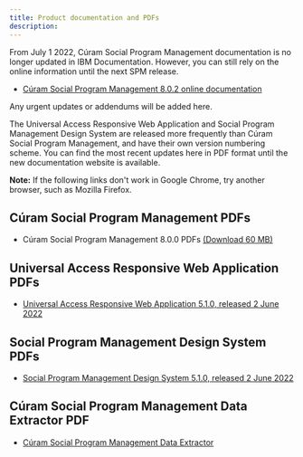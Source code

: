 ```yaml
---
title: Product documentation and PDFs
description: 
---
```


From July 1 2022, Cúram Social Program Management documentation is no longer updated in IBM Documentation. However, you can still rely on the online information until the next SPM release.

* [Cúram Social Program Management 8.0.2 online documentation](https://www.ibm.com/docs/en/spm/8.0.2)

Any urgent updates or addendums will be added here.

The Universal Access Responsive Web Application and Social Program Management Design System are released more frequently than Cúram Social Program Management, and have their own version numbering scheme. You can find the most recent updates here in PDF format until the new documentation website is available.

 **Note:** If the following links don't work in Google Chrome, try another browser, such as Mozilla Firefox.

## Cúram Social Program Management PDFs

* Cúram Social Program Management 8.0.0 PDFs [(Download 60 MB)](http://public.dhe.ibm.com/software/solutions/curam/8.0.0/IBM_Curam_Social_Program_Management_800_PDFs.zip)

## Universal Access Responsive Web Application PDFs

* [Universal Access Responsive Web Application 5.1.0, released 2 June 2022](https://www.ibm.com/docs/en/SS8S5A/pdf/UniversalAccess_5_1_0.pdf)

## Social Program Management Design System PDFs

* [Social Program Management Design System 5.1.0, released 2 June 2022](https://www.ibm.com/docs/en/SS8S5A/pdf/SPM_DesignSystem_5_1_0.pdf)

## Cúram Social Program Management Data Extractor PDF

* [Cúram Social Program Management Data Extractor](http://public.dhe.ibm.com/software/solutions/curam/7.0.7/Data_Extractor_PDF.pdf)
